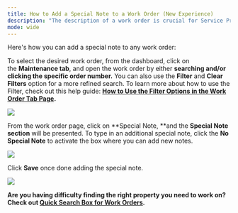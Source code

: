 ---
title: How to Add a Special Note to a Work Order (New Experience)
description: "The description of a work order is crucial for Service Providers to understand the problem that needs to be addressed. It provides a summary of the responses to the diagnostic flow completed during the work order creation. Moreover, a **Special Note** will provide other additional information on how a work order must be treated or considered."
mode: wide
---

Here's how you can add a special note to any work order:

To select the desired work order, from the dashboard, click on the **Maintenance tab**, and open the work order by either **searching and/or clicking the specific order number.** You can also use the **Filter** and **Clear Filters** option for a more refined search. To learn more about how to use the Filter, check out this help guide: **[How to Use the Filter Options in the Work Order Tab Page](/s/topic/0TO5e000000h9wqGAA/How-to-Use-the-Filter-Options-in-the-Work-Order-Tab-Page).**

<Frame>
  <img src="/images/rtaImage-472.jpg"/>
</Frame>

From the work order page, click on **Special Note, **and the **Special Note section** will be presented. To type in an additional special note, click the **No Special Note** to activate the box where you can add new notes.


<Frame>
  <img src="/images/rtaImage-473.jpg"/>
</Frame>

Click **Save** once done adding the special note.


<Frame>
  <img src="/images/rtaImage-474.jpg"/>
</Frame>

**Are you having difficulty finding the right property you need to work on? Check out [Quick Search Box for Work Orders](/s/topic/0TO5e000000h9wqGAA/Quick-Search-Box-for-Work-Orders).**
